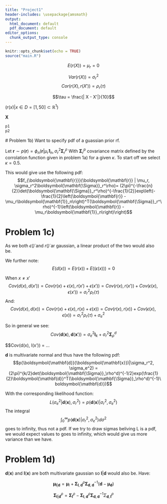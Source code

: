 ---
title: "Project1"
header-includes: \usepackage{amsmath}
output:
  html_document: default
  pdf_document: default
editor_options:
  chunk_output_type: console
---

```{r setup, include=FALSE}
knitr::opts_chunk$set(echo = TRUE)
source("main.R")
```
\newcommand{\vect}[1]{\boldsymbol{\mathbf{#1}}}
\newcommand{\matr}[1]{\boldsymbol{\mathbf{#1}}}
\newcommand{\det}{det}
\newcommand{\exp}{exp}
\newcommand{\exp}{iid}

$$E(r(X)) = \mu_r = 0$$

$$Var(r(X)) = \sigma_r^2$$
 $$ Cor(r(X), r(X')) = \rho_r(\tau) $$
 
 $$\tau = \frac{| X - X'|}{10}$$
 
 $(r(x) | x\in D = [1, 50]\subset \mathbb{R}^1)$
 
 $\vect{X}$
```{r}
p1
p2
```

 # Problem 1b)
 Want to specify pdf of a guassian prior rf.

Let $\vect r \sim p(\vect r) = \phi_n(\vect r | \mu_r\vect 1_n, \sigma^2_r \matr \Sigma_r^\rho$
With $\matr \Sigma_r^p$ covariance matrix defined by the corrolation function given in problem 1a) for a given $\kappa$. To start off we select $\kappa = 0.5$.

This would give use the following pdf:
$$f_{\vect r}(\vect r | \mu_r, \sigma_r^2\matr \Sigma_r^\rho)= (2\pi)^{-\frac{n}{2}}det(\matr\Sigma_r^\rho)^{-\frac{1}{2}}\exp\left(-\frac{1}{2}\left(\vect r - \mu_r\vect 1_n\right)^T(\matr\Sigma_r^\rho)^{-1}\left(\vect r - \mu_r\vect 1_n\right)\right)$$

# Problem 1c)
\begin{equation*}
   d(x) = r(x) + \epsilon(x), \quad x \in \lbrace 10, 25, 30 \rbrace \\
   \epsilon(\dot) \sim N(0, \sigma_\epsilon^2), \iid \\
   d(x) \sim aquistion model \\
   r(x) and \epsilon(x) indep \\
   \epsilon(x) and \epsilon(x') \iid  \\
\end{equation*}
As we both $\epsilon(\dot)$ and $r(\dot)$ ar gaussian, a linear product of the two would also be. 

We further note:
$$E(d(x)) = E(r(x)) + E((\epsilon(x))) = 0$$

When $x\neq x'$
$$Cov(d(x), d(x')) = Cov(r(x)+\epsilon(x), r(x') + \epsilon(x')) = Cov(r(x), r(x')) + Cov(\epsilon(x), \epsilon(x')) = \sigma_r^2\rho_r(\tau)$$
And: 
$$Cov(d(x), d(x)) = Cov(r(x)+\epsilon(x), r(x) + \epsilon(x)) = Cov(r(x), r(x)) + Cov(\epsilon(x), \epsilon(x)) = \sigma_r^2\rho_r(\tau) + \sigma_e^2$$

So in general we see:
$$Cov(\vect d(\vect x), \vect d(\vect x')) = \sigma^2_e \matr I_k +\sigma^2_r\matr \Sigma_\rho^d$$

$$Cov(\vect d(\vect x), \vect l(\vect x')) = ...


$\vect d$ is multivariate normal and thus have the following pdf:
$$p(\vect d(\vect x)|\sigma_r^2, \sigma_e^2) = (2\pi)^{k/2}det(\matr \Sigma_\rho^d)^{-1/2}\exp(\frac{1}{2}\vect d^T(\matr\Sigma_\rho^d)^{-1}\vect d)$$

With the corresponding likelihood function:
$$L(\sigma_e^2 | \vect d(\vect x), \sigma_r^2)=p(\vect d(\vect x)|\sigma_r^2, \sigma_e^2)$$
The integral 
$$\int_{0}^{\infty}p(\vect d(\vect x)|\sigma_r^2, \sigma_e^2) d\sigma^2$$ goes to infinity, thus not a pdf. If we try to draw sigmas beliving L is a pdf, we would expect values to goes to infinity, which would give us more variance than we have. 

# Problem 1d) 
$\vect d(\vect x)$ and $\vect l(\vect x)$ are both multivariate gaussian so $\vect l | \vect d$ would also be. 
Have: 

$$
  \vect\mu_{\vect l | \vect d} = \vect \mu_l + \matr \Sigma_{\vect l, \vect d}^\rho \matr \Sigma_{\vect d, \vect d}^{-1}(\vect d - \vect \mu_{\vect d})
$$

$$
  \vect\Sigma_{\vect l | \vect d}^\rho = \matr \Sigma_{\vect l}^\rho - \matr \Sigma_{\vect l, \vect d}^\rho \matr \Sigma_{\vect d, \vect d}^{-1}\Sigma_{\vect d, \vect l}^\rho
$$
